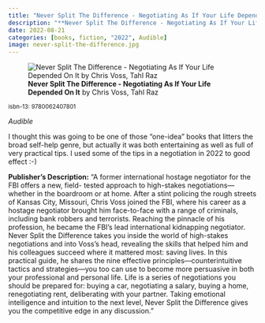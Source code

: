 ```yaml
---
title: "Never Split The Difference - Negotiating As If Your Life Depended On It"
description: "**Never Split The Difference - Negotiating As If Your Life Depended On It** by Chris Voss, Tahl Raz"
date: 2022-08-21
categories: [books, fiction, "2022", Audible]
image: never-split-the-difference.jpg
---
```

![**Never Split The Difference - Negotiating As If Your Life Depended On It** by Chris Voss, Tahl Raz](never-split-the-difference.jpg){fig-align="left"}

<sup>isbn-13: 9780062407801</sup>

*Audible*

I thought this was going to be one of those "one-idea" books that litters the broad self-help genre, but actually it was both entertaining as well as full of very practical tips. I used some of the tips in a negotiation in 2022 to good effect :-)

**Publisher's Description:**
"A former international hostage negotiator for the FBI offers a new, field-
tested approach to high-stakes negotiations—whether in the boardroom or at
home. After a stint policing the rough streets of Kansas City, Missouri,
Chris Voss joined the FBI, where his career as a hostage negotiator brought
him face-to-face with a range of criminals, including bank robbers and
terrorists. Reaching the pinnacle of his profession, he became the FBI’s
lead international kidnapping negotiator. Never Split the Difference takes
you inside the world of high-stakes negotiations and into Voss’s head,
revealing the skills that helped him and his colleagues succeed where it
mattered most: saving lives. In this practical guide, he shares the nine
effective principles—counterintuitive tactics and strategies—you too can
use to become more persuasive in both your professional and personal life.
Life is a series of negotiations you should be prepared for: buying a car,
negotiating a salary, buying a home, renegotiating rent, deliberating with
your partner. Taking emotional intelligence and intuition to the next
level, Never Split the Difference gives you the competitive edge in any
discussion."